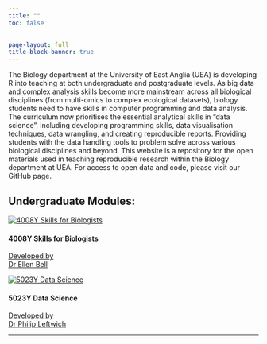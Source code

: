 ```yaml
---
title: ""
toc: false

  
page-layout: full
title-block-banner: true
---
```




The Biology department at the University of East Anglia (UEA) is developing R into teaching at both undergraduate and postgraduate levels. 
As big data and complex analysis skills become more mainstream across all biological disciplines (from multi-omics to complex ecological datasets), biology students need to have skills in computer programming and data analysis. The curriculum now prioritises the essential analytical skills in "data science", including developing programming skills, data visualisation techniques, data wrangling, and creating reproducible reports. Providing students with the data handling tools to problem solve across various biological disciplines and beyond.
This website is a repository for the open materials used in teaching reproducible research within the Biology department at UEA. For access to open data and code, please visit our GitHub page.

::: {.grid}

::: {.g-col-12 #sec-curr}
## Undergraduate Modules: {#sec-curr}
:::

::: {.g-col-12 .g-col-md-4}
<div class="card h-100">
<div class="card-body d-flex flex-column position-relative">
<a href="https://ellenbell.github.io/4008Y/" target="_blank">
<img src="images/descriptives.png" class="card-img-top" alt="4008Y Skills for Biologists">
</a>
<h4 class="card-title">4008Y Skills for Biologists</h4>
<a href="https://research-portal.uea.ac.uk/en/persons/ellen-bell" target="_blank">
<p class="card-subtitle">Developed by<br>Dr Ellen Bell</p>
</a>
<div class="card-text text-center"></div>
<div class="text-center">
</a>
</div>
</div>
</div>
:::

::: {.g-col-12 .g-col-md-4}
<div class="card h-100">
<div class="card-body d-flex flex-column position-relative">
<a href="https://ueabio.github.io/data-sci-v1/" target="_blank">
<img src="images/data_sci.png" class="card-img-top" alt="5023Y Data Science">
</a>
<h4 class="card-title">5023Y Data Science</h4>
<a href="https://research-portal.uea.ac.uk/en/persons/philip-leftwich" target="_blank">
<p class="card-subtitle">Developed by<br>Dr Philip Leftwich</p>
</a>
<div class="card-text text-center"></div>
<div class="text-center">
</a>
</div>
</div>
</div>

:::

:::



---

